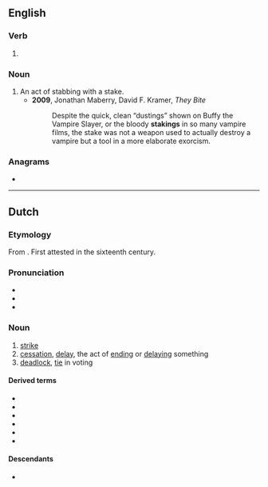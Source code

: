 ==English==

===Verb===
{{head|en|present participle}}

# {{present participle of|stake|lang=en|nocat=1}}

===Noun===
{{en-noun}}

# An act of stabbing with a stake.
#* '''2009''', Jonathan Maberry, David F. Kramer, ''They Bite''
#*: Despite the quick, clean “dustings” shown on Buffy the Vampire Slayer, or the bloody '''stakings''' in so many vampire films, the stake was not a weapon used to actually destroy a vampire but a tool in a more elaborate exorcism.

===Anagrams===
* {{anagrams|en|Gitksan|skating|skin tag|skin-tag|skintag|takings|tasking}}

----

==Dutch==
{{wikipedia|lang=nl}}

===Etymology===
From {{suffix|nl|staken|ing}}. First attested in the sixteenth century.

===Pronunciation===
* {{IPA|/ˈstaː.kɪŋ/|lang=nl}}
* {{audio|Nl-staking.ogg|Audio|lang=nl}}
* {{hyphenation|lang=nl|sta|king}}

===Noun===
{{nl-noun|f|-en|stakinkje}}

# [[strike]] {{gloss|work stoppage}} {{defdate|from 19th c.}}
# [[cessation]], [[delay]], the act of [[end]]ing or [[delay]]ing something
# [[deadlock]], [[tie]] in voting

====Derived terms====
* {{l|nl|estafettestaking}}
* {{l|nl|hongerstaking}}
* {{l|nl|leerlingenstaking}}
* {{l|nl|stakingsbreker}}
* {{l|nl|stakingsrecht}}
* {{l|nl|werkstaking}}

====Descendants====
* {{desc|fy|staking}}